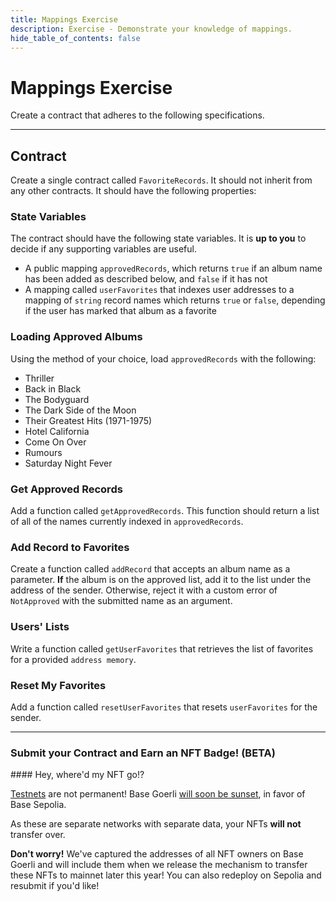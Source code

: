 ```yaml
---
title: Mappings Exercise
description: Exercise - Demonstrate your knowledge of mappings.
hide_table_of_contents: false
---
```


# Mappings Exercise

Create a contract that adheres to the following specifications.

---

## Contract

Create a single contract called `FavoriteRecords`. It should not inherit from any other contracts. It should have the following properties:

### State Variables

The contract should have the following state variables. It is **up to you** to decide if any supporting variables are useful.

- A public mapping `approvedRecords`, which returns `true` if an album name has been added as described below, and `false` if it has not
- A mapping called `userFavorites` that indexes user addresses to a mapping of `string` record names which returns `true` or `false`, depending if the user has marked that album as a favorite

### Loading Approved Albums

Using the method of your choice, load `approvedRecords` with the following:

- Thriller
- Back in Black
- The Bodyguard
- The Dark Side of the Moon
- Their Greatest Hits (1971-1975)
- Hotel California
- Come On Over
- Rumours
- Saturday Night Fever

### Get Approved Records

Add a function called `getApprovedRecords`. This function should return a list of all of the names currently indexed in `approvedRecords`.

### Add Record to Favorites

Create a function called `addRecord` that accepts an album name as a parameter. **If** the album is on the approved list, add it to the list under the address of the sender. Otherwise, reject it with a custom error of `NotApproved` with the submitted name as an argument.

### Users' Lists

Write a function called `getUserFavorites` that retrieves the list of favorites for a provided `address memory`.

### Reset My Favorites

Add a function called `resetUserFavorites` that resets `userFavorites` for the sender.

---

### Submit your Contract and Earn an NFT Badge! (BETA)

<Note>
#### Hey, where'd my NFT go!?

[Testnets](/learn/deployment-to-testnet/test-networks) are not permanent! Base Goerli [will soon be sunset](https://base.mirror.xyz/kkz1-KFdUwl0n23PdyBRtnFewvO48_m-fZNzPMJehM4), in favor of Base Sepolia.

As these are separate networks with separate data, your NFTs **will not** transfer over.

**Don't worry!** We've captured the addresses of all NFT owners on Base Goerli and will include them when we release the mechanism to transfer these NFTs to mainnet later this year! You can also redeploy on Sepolia and resubmit if you'd like!
</Note>



<CafeUnitTest nftNum={5} />
